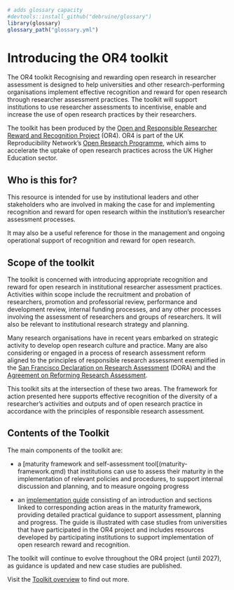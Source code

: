 ```r
# adds glossary capacity
#devtools::install_github("debruine/glossary")
library(glossary)
glossary_path("glossary.yml")
```


# Introducing the OR4 toolkit 
The OR4 toolkit Recognising and rewarding open research in researcher assessment is designed to help universities and other research-performing organisations implement effective recognition and reward for open research through researcher assessment practices. The toolkit will support institutions to use researcher assessments to incentivise, enable and increase the use of open research practices by their researchers. 

The toolkit has been produced by the [Open and Responsible Researcher Reward and Recognition Project](about.qmd) (OR4).  OR4 is part of the UK Reproducibility Network’s [Open Research Programme](https://www.ukrn.org/open-research-programme/), which aims to accelerate the uptake of open research practices across the UK Higher Education sector.  

## Who is this for? 

This resource is intended for use by institutional leaders and other stakeholders who are involved in making the case for and implementing recognition and reward for open research within the institution's researcher assessment processes. 

It may also be a useful reference for those in the management and ongoing operational support of recognition and reward for open research. 

## Scope of the toolkit 

The toolkit is concerned with introducing appropriate recognition and reward for open research in institutional researcher assessment practices. Activities within scope include the recruitment and probation of researchers, promotion and professorial review, performance and development review, internal funding processes, and any other processes involving the assessment of researchers and groups of researchers. It will also be relevant to institutional research strategy and planning. 

Many research organisations have in recent years embarked on strategic activity to develop open research culture and practice. Many are also considering or engaged in a process of research assessment reform aligned to the principles of responsible research assessment exemplified in the [San Francisco Declaration on Research Assessment](https://sfdora.org/read/) (DORA) and the [Agreement on Reforming Research Assessment](https://coara.eu/agreement/the-agreement-full-text/).  

This toolkit sits at the intersection of these two areas. The framework for action presented here supports effective recognition of the diversity of a researcher's activities and outputs and of open research practice in accordance with the principles of responsible research assessment.  

## Contents of the Toolkit 

The main components of the toolkit are: 

* a [maturity framework and self-assessment tool[(maturity-framework.qmd) that institutions can use to assess their maturity in the implementation of relevant policies and procedures, to support internal discussion and planning, and to measure ongoing progress 

* an [implementation guide](guide-contents.qmd) consisting of an introduction and sections linked to corresponding action areas in the maturity framework, providing detailed practical guidance to support assessment, planning and progress. The guide is illustrated with case studies from universities that have participated in the OR4 project and includes resources developed by participating institutions to support implementation of open research reward and recognition. 

The toolkit will continue to evolve throughout the OR4 project (until 2027), as guidance is updated and new case studies are published. 

Visit the [Toolkit overview](overview.qmd) to find out more. 


